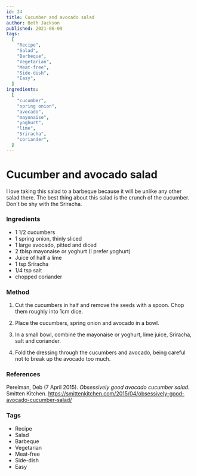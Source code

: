 ```yaml
---
id: 24
title: Cucumber and avocado salad
author: Beth Jackson
published: 2021-06-09
tags:
  [
    "Recipe",
    "Salad",
    "Barbeque",
    "Vegetarian",
    "Meat-free",
    "Side-dish",
    "Easy",
  ]
ingredients:
  [
    "cucumber",
    "spring onion",
    "avocado",
    "mayonaise",
    "yoghurt",
    "lime",
    "Sriracha",
    "coriander",
  ]
---
```


# Cucumber and avocado salad

<BlogTextWrapper>

I love taking this salad to a barbeque because it will be unlike any other salad there. The best thing about this salad is the crunch of the cucumber. Don't be shy with the Sriracha.

</BlogTextWrapper>

<BlogTextWrapper>

### Ingredients

- 1 1/2 cucumbers
- 1 spring onion, thinly sliced
- 1 large avocado, pitted and diced
- 2 tblsp mayonaise or yoghurt (I prefer yoghurt)
- Juice of half a lime
- 1 tsp Sriracha
- 1/4 tsp salt
- chopped coriander

</BlogTextWrapper>

<BlogTextWrapper>

### Method

1. Cut the cucumbers in half and remove the seeds with a spoon. Chop them roughly into 1cm dice.

2. Place the cucumbers, spring onion and avocado in a bowl.

3. In a small bowl, combine the mayonaise or yoghurt, lime juice, Sriracha, salt and coriander.

4. Fold the dressing through the cucumbers and avocado, being careful not to break up the avocado too much.

</BlogTextWrapper>

<BlogTextWrapper>

### References

Perelman, Deb (7 April 2015). _Obsessively good avocado cucumber salad._ Smitten Kitchen. https://smittenkitchen.com/2015/04/obsessively-good-avocado-cucumber-salad/

</BlogTextWrapper>

<BlogTextWrapper>

### Tags

- Recipe
- Salad
- Barbeque
- Vegetarian
- Meat-free
- Side-dish
- Easy

</BlogTextWrapper>
